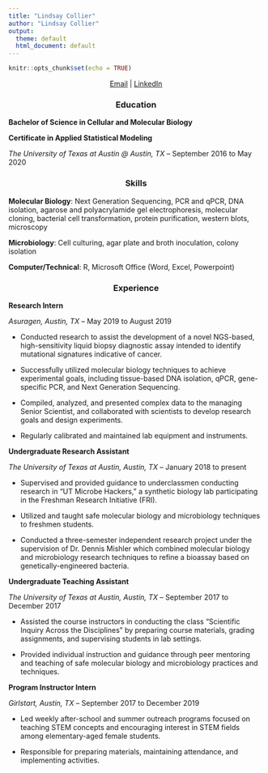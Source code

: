 ```yaml
---
title: "Lindsay Collier"
author: "Lindsay Collier"
output:
  theme: default
  html_document: default
---
```


```r
knitr::opts_chunk$set(echo = TRUE)
```

<center> [Email](mailto:lindsay.collier@utexas.edu) | [LinkedIn](https://www.linkedin.com/in/lindsay-collier) </center>

<center> <h3>**Education**</h3> </center>

**Bachelor of Science in Cellular and Molecular Biology**

**Certificate in Applied Statistical Modeling**

_The University of Texas at Austin @ Austin, TX_ -- September 2016 to May 2020


<center> <h3>**Skills**</h3> </center>

**Molecular Biology**: Next Generation Sequencing, PCR and qPCR, DNA isolation, agarose and polyacrylamide gel electrophoresis, molecular cloning, bacterial cell transformation, protein purification, western blots, microscopy

**Microbiology**: Cell culturing, agar plate and broth inoculation, colony isolation

**Computer/Technical**: R, Microsoft Office (Word, Excel, Powerpoint)

<center> <h3>**Experience**</h3> </center>

**Research Intern**

_Asuragen, Austin, TX_ -- May 2019 to August 2019

* Conducted research to assist the development of a novel NGS-based, high-sensitivity liquid biopsy diagnostic assay intended to identify mutational signatures indicative of cancer.

* Successfully utilized molecular biology techniques to achieve experimental goals, including tissue-based DNA isolation, qPCR, gene-specific PCR, and Next Generation Sequencing. 

* Compiled, analyzed, and presented complex data to the managing Senior Scientist, and collaborated with scientists to develop research goals and design experiments.

* Regularly calibrated and maintained lab equipment and instruments.

**Undergraduate Research Assistant**

_The University of Texas at Austin, Austin, TX_ -- January 2018 to present

* Supervised and provided guidance to underclassmen conducting research in “UT Microbe Hackers,” a synthetic biology lab participating in the Freshman Research Initiative (FRI).

* Utilized and taught safe molecular biology and microbiology techniques to freshmen students.

* Conducted a three-semester independent research project under the supervision of Dr. Dennis Mishler which combined molecular biology and microbiology research techniques to refine a bioassay based on genetically-engineered bacteria.

**Undergraduate Teaching Assistant**

_The University of Texas at Austin, Austin, TX_ -- September 2017 to December 2017

* Assisted the course instructors in conducting the class “Scientific Inquiry Across the Disciplines” by preparing course materials, grading assignments, and supervising students in lab settings.

* Provided individual instruction and guidance through peer mentoring and teaching of safe molecular biology and microbiology practices and techniques.


**Program Instructor Intern**

_Girlstart, Austin, TX_ -- September 2017 to December 2019

* Led weekly after-school and summer outreach programs focused on teaching STEM concepts and encouraging interest in STEM fields among elementary-aged female students.

* Responsible for preparing materials, maintaining attendance, and implementing activities.






